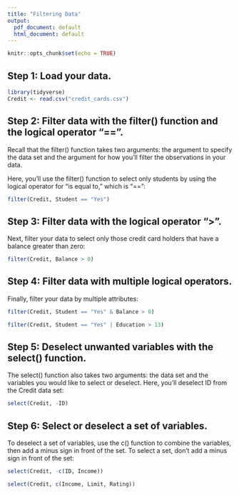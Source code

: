 ```yaml
---
title: "Filtering Data"
output:
  pdf_document: default
  html_document: default
---
```


```r
knitr::opts_chunk$set(echo = TRUE)
```

## Step 1: Load your data.

```r
library(tidyverse)
Credit <- read.csv("credit_cards.csv")
```

## Step 2: Filter data with the filter() function and the logical operator "==".
Recall that the filter() function takes two arguments: the argument to specify the data set and the argument for how you'll filter the observations in your data.

Here, you'll use the filter() function to select only students by using the logical operator for "is equal to," which is "==": 

```r
filter(Credit, Student == "Yes")
```

## Step 3: Filter data with the logical operator ">".
Next, filter your data to select only those credit card holders that have a balance greater than zero:

```r
filter(Credit, Balance > 0)
```

## Step 4: Filter data with multiple logical operators.
Finally, filter your data by multiple attributes: 

```r
filter(Credit, Student == "Yes" & Balance > 0)

filter(Credit, Student == "Yes" | Education > 13)
```
 
## Step 5: Deselect unwanted variables with the select() function.
The select() function also takes two arguments: the data set and the variables you would like to select or deselect. Here, you'll deselect ID from the Credit data set:

```r
select(Credit, -ID)
```
 
## Step 6: Select or deselect a set of variables.
To deselect a set of variables, use the c() function to combine the variables, then add a minus sign in front of the set. To select a set, don't add a minus sign in front of the set:

```r
select(Credit, -c(ID, Income))

select(Credit, c(Income, Limit, Rating))
```
 